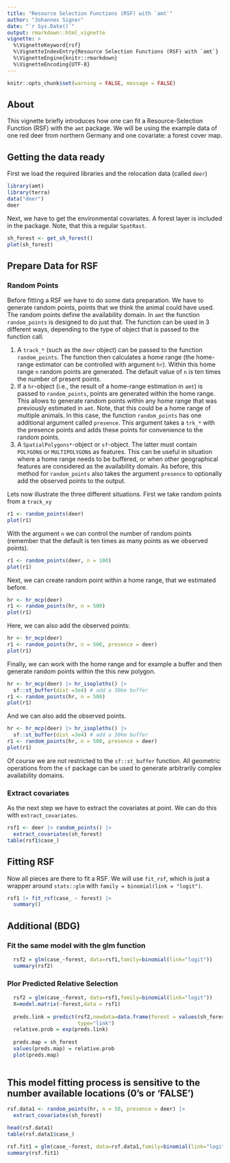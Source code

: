 ```yaml
---
title: "Resource Selection Functions (RSF) with `amt`"
author: "Johannes Signer"
date: "`r Sys.Date()`"
output: rmarkdown::html_vignette
vignette: >
  %\VignetteKeyword{rsf}
  %\VignetteIndexEntry{Resource Selection Functions (RSF) with `amt`}
  %\VignetteEngine{knitr::rmarkdown}
  %\VignetteEncoding{UTF-8}
---
```


```r
knitr::opts_chunk$set(warning = FALSE, message = FALSE)
```


## About

This vignette briefly introduces how one can fit a Resource-Selection Function (RSF) with the `amt` package. We will be using the example data of one red deer from northern Germany and one covariate: a forest cover map.

## Getting the data ready

First we load the required libraries and the relocation data (called `deer`)

```r
library(amt)
library(terra)
data("deer")
deer
```


Next, we have to get the environmental covariates. A forest layer is included in the package. Note, that this a regular `SpatRast`. 

```r
sh_forest <- get_sh_forest()
plot(sh_forest)
```

## Prepare Data for RSF

### Random Points

Before fitting a RSF we have to do some data preparation. We have to generate random points, points that we think the animal could have used. The random points define the availability domain. In `amt` the function `random_points` is designed to do just that. The function can be used in 3 different ways, depending to the type of object that is passed to the function call. 

1. A `track_*` (such as the `deer` object) can be passed to the function `random_points`. The function then calculates a home range (the home-range estimator can be controlled with argument `hr`). Within this home range `n` random points are generated. The default value of `n` is ten times the number of present points.
2. If a `hr`-object (i.e., the result of a home-range estimation in `amt`) is passed to `random_points`, points are generated within the home range. This allows to generate random points within any home range that was previously estimated in `amt`. Note, that this could be a home range of multiple animals. In this case, the function `random_points` has one additional argument called `presence`. This argument takes a `trk_*` with the presence points and adds these points for convenience to the random points. 
3. A `SpatialPolygons*`-object or `sf`-object. The latter must contain `POLYGON`s or `MULTIPOLYGON`s as features. This can be useful in situation where a home range needs to be buffered, or when other geographical features are considered as the availability domain. As before, this method for `random_points` also takes the argument `presence` to optionally add the observed points to the output.

Lets now illustrate the three different situations. First we take random points from a `track_xy`

```r
r1 <- random_points(deer)
plot(r1)
```

With the argument `n` we can control the number of random points (remember that the default is ten times as many points as we observed points). 


```r
r1 <- random_points(deer, n = 100)
plot(r1)
```

Next, we can create random point within a home range, that we estimated before. 

```r
hr <- hr_mcp(deer)
r1 <- random_points(hr, n = 500)
plot(r1)
```

Here, we can also add the observed points: 

```r
hr <- hr_mcp(deer)
r1 <- random_points(hr, n = 500, presence = deer)
plot(r1)
```

Finally, we can work with the home range and for example a buffer and then generate random points within the this new polygon. 


```r
hr <- hr_mcp(deer) |> hr_isopleths() |> 
  sf::st_buffer(dist =3e4) # add a 30km buffer
r1 <- random_points(hr, n = 500)
plot(r1)
```

And we can also add the observed points.

```r
hr <- hr_mcp(deer) |> hr_isopleths() |> 
  sf::st_buffer(dist =3e4) # add a 30km buffer
r1 <- random_points(hr, n = 500, presence = deer)
plot(r1)
```



Of course we are not restricted to the `sf::st_buffer` function. All geometric operations from the `sf` package can be used to generate arbitrarily complex availability domains. 


### Extract covariates

As the next step we have to extract the covariates at point. We can do this with `extract_covariates`.

```r
rsf1 <- deer |> random_points() |> 
  extract_covariates(sh_forest) 
table(rsf1$case_)
```


## Fitting RSF

Now all pieces are there to fit a RSF. We will use `fit_rsf`, which is just a wrapper around `stats::glm` with `family = binomial(link = "logit")`.

```r
rsf1 |> fit_rsf(case_ ~ forest) |> 
  summary()

```
## Additional (BDG)


### Fit the same model with the glm function

```r
  rsf2 = glm(case_~forest, data=rsf1,family=binomial(link="logit"))
  summary(rsf2)

```

### Plor Predicted Relative Selection

```r
  rsf2 = glm(case_~forest, data=rsf1,family=binomial(link="logit"))
  X=model.matrix(~forest,data = rsf1)
  
  preds.link = predict(rsf2,newdata=data.frame(forest = values(sh_forest)),
                       type="link")
  relative.prob = exp(preds.link)
  
  preds.map = sh_forest
  values(preds.map) = relative.prob
  plot(preds.map)
    
```



## This model fitting process is sensitive to the number available locations (0's or 'FALSE')

```r


rsf.data1 <- random_points(hr, n = 50, presence = deer) |> 
  extract_covariates(sh_forest) 

head(rsf.data1)
table(rsf.data1$case_)

rsf.fit1 = glm(case_~forest, data=rsf.data1,family=binomial(link="logit"))
summary(rsf.fit1)

```
